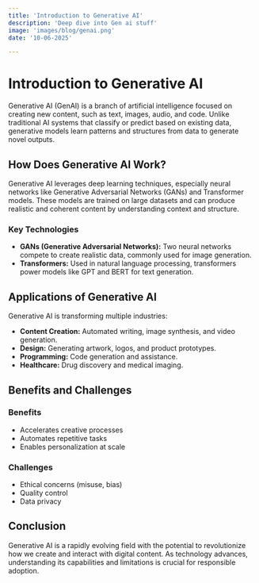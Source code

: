 ```yaml
---
title: 'Introduction to Generative AI'
description: 'Deep dive into Gen ai stuff'
image: 'images/blog/genai.png'
date: '10-06-2025'

---
```


# Introduction to Generative AI

Generative AI (GenAI) is a branch of artificial intelligence focused on creating new content, such as text, images, audio, and code. Unlike traditional AI systems that classify or predict based on existing data, generative models learn patterns and structures from data to generate novel outputs.

## How Does Generative AI Work?

Generative AI leverages deep learning techniques, especially neural networks like Generative Adversarial Networks (GANs) and Transformer models. These models are trained on large datasets and can produce realistic and coherent content by understanding context and structure.

### Key Technologies

- **GANs (Generative Adversarial Networks):** Two neural networks compete to create realistic data, commonly used for image generation.
- **Transformers:** Used in natural language processing, transformers power models like GPT and BERT for text generation.

## Applications of Generative AI

Generative AI is transforming multiple industries:

- **Content Creation:** Automated writing, image synthesis, and video generation.
- **Design:** Generating artwork, logos, and product prototypes.
- **Programming:** Code generation and assistance.
- **Healthcare:** Drug discovery and medical imaging.

## Benefits and Challenges

### Benefits

- Accelerates creative processes
- Automates repetitive tasks
- Enables personalization at scale

### Challenges

- Ethical concerns (misuse, bias)
- Quality control
- Data privacy

## Conclusion

Generative AI is a rapidly evolving field with the potential to revolutionize how we create and interact with digital content. As technology advances, understanding its capabilities and limitations is crucial for responsible adoption.
